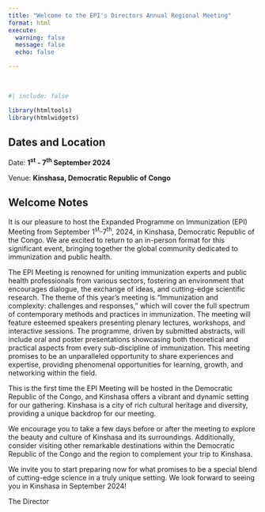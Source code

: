 ```yaml
---
title: "Welcome to the EPI's Directors Annual Regional Meeting"
format: html
execute: 
  warning: false
  message: false
  echo: false

---
```

\




```r
#| include: false

library(htmltools)
library(htmlwidgets)
```

## Dates and Location

Date: **1^st^ - 7^th^ September 2024**

Venue: **Kinshasa, Democratic Republic of Congo**

## Welcome Notes 


It is our pleasure to host the Expanded Programme on Immunization (EPI) Meeting from September 1^st^-7^th^, 2024, in Kinshasa, Democratic Republic of the Congo. We are excited to return to an in-person format for this significant event, bringing together the global community dedicated to immunization and public health.

The EPI Meeting is renowned for uniting immunization experts and public health professionals from various sectors, fostering an environment that encourages dialogue, the exchange of ideas, and cutting-edge scientific research. The theme of this year's meeting is “Immunization and complexity: challenges and responses,” which will cover the full spectrum of contemporary methods and practices in immunization. The meeting will feature esteemed speakers presenting plenary lectures, workshops, and interactive sessions. The programme, driven by submitted abstracts, will include oral and poster presentations showcasing both theoretical and practical aspects from every sub-discipline of immunization. This meeting promises to be an unparalleled opportunity to share experiences and expertise, providing phenomenal opportunities for learning, growth, and networking within the field.

This is the first time the EPI Meeting will be hosted in the Democratic Republic of the Congo, and Kinshasa offers a vibrant and dynamic setting for our gathering. Kinshasa is a city of rich cultural heritage and diversity, providing a unique backdrop for our meeting.

We encourage you to take a few days before or after the meeting to explore the beauty and culture of Kinshasa and its surroundings. Additionally, consider visiting other remarkable destinations within the Democratic Republic of the Congo and the region to complement your trip to Kinshasa.

We invite you to start preparing now for what promises to be a special blend of cutting-edge science in a truly unique setting. We look forward to seeing you in Kinshasa in September 2024!

The Director
